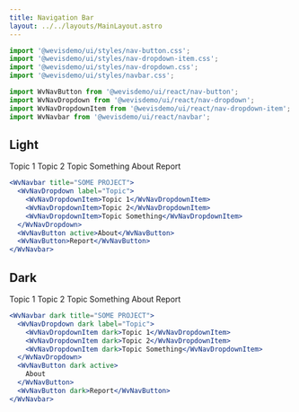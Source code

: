 ```yaml
---
title: Navigation Bar
layout: ../../layouts/MainLayout.astro
---
```



```jsx
import '@wevisdemo/ui/styles/nav-button.css';
import '@wevisdemo/ui/styles/nav-dropdown-item.css';
import '@wevisdemo/ui/styles/nav-dropdown.css';
import '@wevisdemo/ui/styles/navbar.css';
```

```jsx
import WvNavButton from '@wevisdemo/ui/react/nav-button';
import WvNavDropdown from '@wevisdemo/ui/react/nav-dropdown';
import WvNavDropdownItem from '@wevisdemo/ui/react/nav-dropdown-item';
import WvNavbar from '@wevisdemo/ui/react/navbar';
```

## Light

<div class="not-prose component-preview">
  <WvNavbar client:idle title="SOME PROJECT">
    <WvNavDropdown client:idle label="Topic">
      <WvNavDropdownItem>Topic 1</WvNavDropdownItem>
      <WvNavDropdownItem>Topic 2</WvNavDropdownItem>
      <WvNavDropdownItem>Topic Something</WvNavDropdownItem>
    </WvNavDropdown>
    <WvNavButton active>About</WvNavButton>
    <WvNavButton>Report</WvNavButton>
  </WvNavbar>
</div>

```jsx
<WvNavbar title="SOME PROJECT">
  <WvNavDropdown label="Topic">
    <WvNavDropdownItem>Topic 1</WvNavDropdownItem>
    <WvNavDropdownItem>Topic 2</WvNavDropdownItem>
    <WvNavDropdownItem>Topic Something</WvNavDropdownItem>
  </WvNavDropdown>
  <WvNavButton active>About</WvNavButton>
  <WvNavButton>Report</WvNavButton>
</WvNavbar>
```

## Dark

<div class="not-prose component-preview-dark">
  <WvNavbar client:idle dark title="SOME PROJECT">
    <WvNavDropdown client:idle dark label="Topic">
      <WvNavDropdownItem dark>Topic 1</WvNavDropdownItem>
      <WvNavDropdownItem dark>Topic 2</WvNavDropdownItem>
      <WvNavDropdownItem dark>Topic Something</WvNavDropdownItem>
    </WvNavDropdown>
    <WvNavButton dark active>
      About
    </WvNavButton>
    <WvNavButton dark>Report</WvNavButton>
  </WvNavbar>
</div>

```jsx
<WvNavbar dark title="SOME PROJECT">
  <WvNavDropdown dark label="Topic">
    <WvNavDropdownItem dark>Topic 1</WvNavDropdownItem>
    <WvNavDropdownItem dark>Topic 2</WvNavDropdownItem>
    <WvNavDropdownItem dark>Topic Something</WvNavDropdownItem>
  </WvNavDropdown>
  <WvNavButton dark active>
    About
  </WvNavButton>
  <WvNavButton dark>Report</WvNavButton>
</WvNavbar>
```
